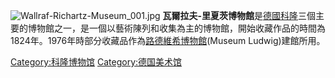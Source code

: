 [[File:Wallraf-Richartz-Museum_001.jpg|thumb]]
'''瓦爾拉夫-里夏茨博物館'''是[[德國|德國]][[科隆|科隆]]三個主要的博物館之一，是一個以藝術陳列和收集為主的博物館，開始收藏作品的時間為1824年。1976年時部分收藏品作為[[路德維希博物館|路德維希博物館]](Museum Ludwig)建館所用。

{{Commonscat|Wallraf-Richartz-Museum}}
{{Authority control}}
{{Museum-stub}}

[[Category:科隆博物馆|Category:科隆博物馆]]
[[Category:德国美术馆|Category:德国美术馆]]